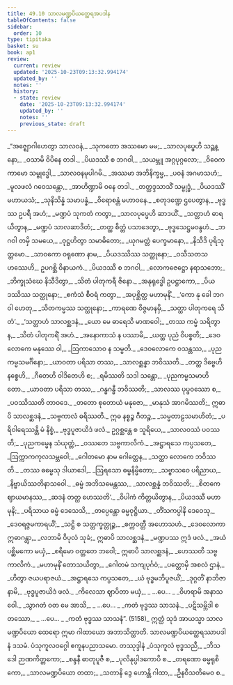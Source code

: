 ```yaml
---
title: 49.10 သာလမဏ္ဍပိယတ္ထေရအပဒါန
tableOfContents: false
sidebar:
  order: 10
type: tipitaka
basket: su
book: ap1
review:
  current: review
  updated: '2025-10-23T09:13:32.994174'
  updated_by: ''
  notes: ''
  history:
  - state: review
    date: '2025-10-23T09:13:32.994174'
    updated_by: ''
    notes: ''
    previous_state: draft
---
```



<ReviewStatus review={frontmatter.review} showDetails={true} />

<HypothesisAnnotation frontmatter={frontmatter} />

<DynamicBreadcrumb />

<Division number="190" book="ap1" e="ch" v="20" p="445">

<Paragraph number="6393" type="verses" book="ap1">
_“အဇ္ဈောဂါဟေတွာ သာလဝနံ,_  
_သုကတော အဿမော မမ;_  
_သာလပုပ္ဖေဟိ သဉ္ဆန္နော,_  
_ဝသာမိ ဝိပိနေ တဒါ._  

</Paragraph>

</Division>
<Division number="191" book="ap1" e="ch" v="20" p="445">

<Paragraph number="6394" type="verses" book="ap1">
_ပိယဒဿီ စ ဘဂဝါ,_  
_သယမ္ဘူ အဂ္ဂပုဂ္ဂလော;_  
_ဝိဝေကကာမော သမ္ဗုဒ္ဓေါ,_  
_သာလဝနမုပါဂမိ._  

</Paragraph>

</Division>
<Division number="192" book="ap1" e="ch" v="20" p="445">

<Paragraph number="6395" type="verses" book="ap1">
_အဿမာ အဘိနိက္ခမ္မ,_  
_ပဝနံ အဂမာသဟံ;_  
_မူလဖလံ ဂဝေသန္တော,_  
_အာဟိဏ္ဍာမိ ဝနေ တဒါ._  

</Paragraph>

</Division>
<Division number="193" book="ap1" e="ch" v="20" p="445">

<Paragraph number="6396" type="verses" book="ap1">
_တတ္ထဒ္ဒသာသိံ သမ္ဗုဒ္ဓံ,_  
_ပိယဒဿိံ မဟာယသံ;_  
_သုနိသိန္နံ သမာပန္နံ,_  
_ဝိရောစန္တံ မဟာဝနေ._  

</Paragraph>

</Division>
<Division number="194" book="ap1" e="ch" v="20" p="445">

<Paragraph number="6397" type="verses" book="ap1">
_စတုဒဏ္ဍေ ဌပေတွာန,_  
_ဗုဒ္ဓဿ ဥပရီ အဟံ;_  
_မဏ္ဍပံ သုကတံ ကတွာ,_  
_သာလပုပ္ဖေဟိ ဆာဒယိံ._  

</Paragraph>

</Division>
<Division number="195" book="ap1" e="ch" v="20" p="445">

<Paragraph number="6398" type="verses" book="ap1">
_သတ္တာဟံ ဓာရယိတွာန,_  
_မဏ္ဍပံ သာလဆာဒိတံ;_  
_တတ္ထ စိတ္တံ ပသာဒေတွာ,_  
_ဗုဒ္ဓသေဋ္ဌမဝန္ဒဟံ._  

</Paragraph>

</Division>
<Division number="196" book="ap1" e="ch" v="20" p="445">

<Paragraph number="6399" type="verses" book="ap1">
_ဘဂဝါ တမှိ သမယေ,_  
_ဝုဋ္ဌဟိတွာ သမာဓိတော;_  
_ယုဂမတ္တံ ပေက္ခမာနော,_  
_နိသီဒိ ပုရိသုတ္တမော._  

</Paragraph>

</Division>
<Division number="197" book="ap1" e="ch" v="20" p="413">

<Paragraph number="6400" type="verses" book="ap1">
_သာဝကော ဝရုဏော နာမ,_  
_ပိယဒဿိဿ သတ္ထုနော;_  
_ဝသီသတသဟဿေဟိ,_  
ဥပဂစ္ဆိ ဝိနာယကံ._  

</Paragraph>

</Division>
<Division number="198" book="ap1" e="ch" v="20" p="413">

<Paragraph number="6401" type="verses" book="ap1">
_ပိယဒဿီ စ ဘဂဝါ,_  
_လောကဇေဋ္ဌော နရာသဘော;_  
_ဘိက္ခုသံဃေ နိသီဒိတွာ,_  
_သိတံ ပါတုကရီ ဇိနော._  

</Paragraph>

</Division>
<Division number="199" book="ap1" e="ch" v="20" p="413">

<Paragraph number="6402" type="verses" book="ap1">
_အနုရုဒ္ဓေါ ဥပဋ္ဌာကော,_  
_ပိယဒဿိဿ သတ္ထုနော;_  
_ဧကံသံ စီဝရံ ကတွာ,_  
_အပုစ္ဆိတ္ထ မဟာမုနိံ._  

</Paragraph>

</Division>
<Division number="200" book="ap1" e="ch" v="20" p="413">

<Paragraph number="6403" type="verses" book="ap1">
_‘ကော နု ခေါ ဘဂဝါ ဟေတု,_  
_သိတကမ္မဿ သတ္ထုနော;_  
_ကာရဏေ ဝိဇ္ဇမာနမှိ,_  
_သတ္ထာ ပါတုကရေ သိတံ’._  

</Paragraph>

</Division>
<Division number="201" book="ap1" e="ch" v="20" p="413">

<Paragraph number="6404" type="verses" book="ap1">
_‘သတ္တာဟံ သာလစ္ဆဒနံ,_  
_ယော မေ ဓာရေသိ မာဏဝေါ;_  
_တဿ ကမ္မံ သရိတွာန,_  
_သိတံ ပါတုကရိံ အဟံ._  

</Paragraph>

</Division>
<Division number="202" book="ap1" e="ch" v="20" p="413">

<Paragraph number="6405" type="verses" book="ap1">
_အနောကာသံ န ပဿာမိ,_  
_ယတ္ထ ပုညံ ဝိပစ္စတိ;_  
_ဒေဝလောကေ မနုဿေ ဝါ,_  
_ဩကာသောဝ န သမ္မတိ._  

</Paragraph>

</Division>
<Division number="203" book="ap1" e="ch" v="20" p="413">

<Paragraph number="6406" type="verses" book="ap1">
_ဒေဝလောကေ ဝသန္တဿ,_  
_ပုညကမ္မသမင်္ဂိနော;_  
_ယာဝတာ ပရိသာ တဿ,_  
_သာလစ္ဆန္နာ ဘဝိဿတိ._  

</Paragraph>

</Division>
<Division number="204" book="ap1" e="ch" v="20" p="413">

<Paragraph number="6407" type="verses" book="ap1">
_တတ္ထ ဒိဗ္ဗေဟိ နစ္စေဟိ,_  
_ဂီတေဟိ ဝါဒိတေဟိ စ;_  
_ရမိဿတိ သဒါ သန္တော,_  
_ပုညကမ္မသမာဟိတော._  

</Paragraph>

</Division>
<Division number="205" book="ap1" e="ch" v="20" p="413">

<Paragraph number="6408" type="verses" book="ap1">
_ယာဝတာ ပရိသာ တဿ,_  
_ဂန္ဓဂန္ဓီ ဘဝိဿတိ;_  
_သာလဿ ပုပ္ဖဝဿော စ,_  
_ပဝဿိဿတိ တာဝဒေ._  

</Paragraph>

</Division>
<Division number="206" book="ap1" e="ch" v="20" p="414">

<Paragraph number="6409" type="verses" book="ap1">
_တတော စုတောယံ မနုဇော,_  
_မာနုသံ အာဂမိဿတိ;_  
ဣဓာပိ သာလစ္ဆဒနံ,_  
_သဗ္ဗကာလံ ဓရိဿတိ._  

</Paragraph>

</Division>
<Division number="207" book="ap1" e="ch" v="20" p="414">

<Paragraph number="6410" type="verses" book="ap1">
ဣဓ နစ္စဉ္စ ဂီတဉ္စ,_  
_သမ္မတာဠသမာဟိတံ;_  
_ပရိဝါရေဿန္တိ မံ နိစ္စံ,_  
_ဗုဒ္ဓပူဇာယိဒံ ဖလံ._  

</Paragraph>

</Division>
<Division number="208" book="ap1" e="ch" v="20" p="414">

<Paragraph number="6411" type="verses" book="ap1">
ဥဂ္ဂစ္ဆန္တေ စ သူရိယေ,_  
_သာလဝဿံ ပဝဿတိ;_  
_ပုညကမ္မေန သံယုတ္တံ,_  
_ဝဿတေ သဗ္ဗကာလိကံ._  

</Paragraph>

</Division>
<Division number="209" book="ap1" e="ch" v="20" p="414">

<Paragraph number="6412" type="verses" book="ap1">
_အဋ္ဌာရသေ ကပ္ပသတေ,_  
_ဩက္ကာကကုလသမ္ဘဝေါ;_  
_ဂေါတမော နာမ ဂေါတ္တေန,_  
_သတ္ထာ လောကေ ဘဝိဿတိ._  

</Paragraph>

</Division>
<Division number="210" book="ap1" e="ch" v="20" p="414">

<Paragraph number="6413" type="verses" book="ap1">
_တဿ ဓမ္မေသု ဒါယာဒေါ,_  
_ဩရသော ဓမ္မနိမ္မိတော;_  
_သဗ္ဗာသဝေ ပရိညာယ,_  
_နိဗ္ဗာယိဿတိနာသဝေါ._  

</Paragraph>

</Division>
<Division number="211" book="ap1" e="ch" v="20" p="414">

<Paragraph number="6414" type="verses" book="ap1">
_ဓမ္မံ အဘိသမေန္တဿ,_  
_သာလစ္ဆန္နံ ဘဝိဿတိ;_  
_စိတကေ ဈာယမာနဿ,_  
_ဆဒနံ တတ္ထ ဟေဿတိ’._  

</Paragraph>

</Division>
<Division number="212" book="ap1" e="ch" v="20" p="414">

<Paragraph number="6415" type="verses" book="ap1">
_ဝိပါကံ ကိတ္တယိတွာန,_  
_ပိယဒဿီ မဟာမုနိ;_  
_ပရိသာယ ဓမ္မံ ဒေသေသိ,_  
_တပ္ပေန္တော ဓမ္မဝုဋ္ဌိယာ._  

</Paragraph>

</Division>
<Division number="213" book="ap1" e="ch" v="20" p="414">

<Paragraph number="6416" type="verses" book="ap1">
_တိံသကပ္ပါနိ ဒေဝေသု,_  
_ဒေဝရဇ္ဇမကာရယိံ;_  
_သဋ္ဌိ စ သတ္တက္ခတ္တုဉ္စ,_  
_စက္ကဝတ္တီ အဟောသဟံ._  

</Paragraph>

</Division>
<Division number="214" book="ap1" e="ch" v="20" p="414">

<Paragraph number="6417" type="verses" book="ap1">
_ဒေဝလောကာ ဣဓာဂန္တွာ,_  
_လဘာမိ ဝိပုလံ သုခံ;_  
ဣဓာပိ သာလစ္ဆဒနံ,_  
_မဏ္ဍပဿ ဣဒံ ဖလံ._  

</Paragraph>

</Division>
<Division number="215" book="ap1" e="ch" v="20" p="414">

<Paragraph number="6418" type="verses" book="ap1">
_အယံ ပစ္ဆိမကော မယှံ,_  
_စရိမော ဝတ္တတေ ဘဝေါ;_  
ဣဓာပိ သာလစ္ဆဒနံ,_  
_ဟေဿတိ သဗ္ဗကာလိကံ._  

</Paragraph>

</Division>
<Division number="216" book="ap1" e="ch" v="20" p="414">

<Paragraph number="6419" type="verses" book="ap1">
_မဟာမုနိံ တောသယိတွာ,_  
_ဂေါတမံ သကျပုင်္ဂဝံ;_  
_ပတ္တောမှိ အစလံ ဌာနံ,_  
_ဟိတွာ ဇယပရာဇယံ._  

</Paragraph>

</Division>
<Division number="217" book="ap1" e="ch" v="20" p="414">

<Paragraph number="6420" type="verses" book="ap1">
_အဋ္ဌာရသေ ကပ္ပသတေ,_  
_ယံ ဗုဒ္ဓမဘိပူဇယိံ;_  
_ဒုဂ္ဂတိံ နာဘိဇာနာမိ,_  
_ဗုဒ္ဓပူဇာယိဒံ ဖလံ._  

</Paragraph>

</Division>
<Division number="218" book="ap1" e="ch" v="20" p="414">

<Paragraph number="6421" type="verses" book="ap1">
_ကိလေသာ ဈာပိတာ မယှံ,_  
_ …ပေ… _  
_ဝိဟရာမိ အနာသဝေါ._  

</Paragraph>

</Division>
<Division number="219" book="ap1" e="ch" v="20" p="415">

<Paragraph number="6422" type="verses" book="ap1">
_သွာဂတံ ဝတ မေ အာသိ,_  
_ …ပေ… _  
_ကတံ ဗုဒ္ဓဿ သာသနံ._  

</Paragraph>

</Division>
<Division number="220" book="ap1" e="ch" v="20" p="415">

<Paragraph number="6423" type="verses" book="ap1">
_ပဋိသမ္ဘိဒါ စတဿော,_  
_ …ပေ… _  
_ကတံ ဗုဒ္ဓဿ သာသနံ”. (5158)_  

</Paragraph>

<Paragraph number="6424" book="ap1">
ဣတ္ထံ သုဒံ အာယသ္မာ သာလမဏ္ဍပိယော ထေရော ဣမာ ဂါထာယော အဘာသိတ္ထာတိ.

</Paragraph>
</Division>

<Paragraph number="6425" type="center" book="ap1">
သာလမဏ္ဍပိယတ္ထေရဿာပဒါနံ ဒသမံ.



</Paragraph>

<Paragraph number="6426" type="center" book="ap1">
ပံသုကူလဝဂ္ဂေါ ဧကူနပညာသမော.



</Paragraph>

<Paragraph number="6427" type="center" book="ap1">
တဿုဒ္ဒါနံ


</Paragraph>

<Paragraph number="6428" type="verses" book="ap1">
_ပံသုကူလံ ဗုဒ္ဓသညီ,_  
_ဘိသဒေါ ဉာဏကိတ္တကော;_  
_စန္ဒနီ ဓာတုပူဇီ စ,_  
_ပုလိနုပ္ပါဒကောပိ စ._  

</Paragraph>

<Paragraph number="6429" type="verses" book="ap1">
_တရဏော ဓမ္မရုစိကော,_  
_သာလမဏ္ဍပိယော တထာ;_  
_သတာနိ ဒွေ ဟောန္တိ ဂါထာ,_  
_ဦနဝီသတိမေဝ စ._
</Paragraph>